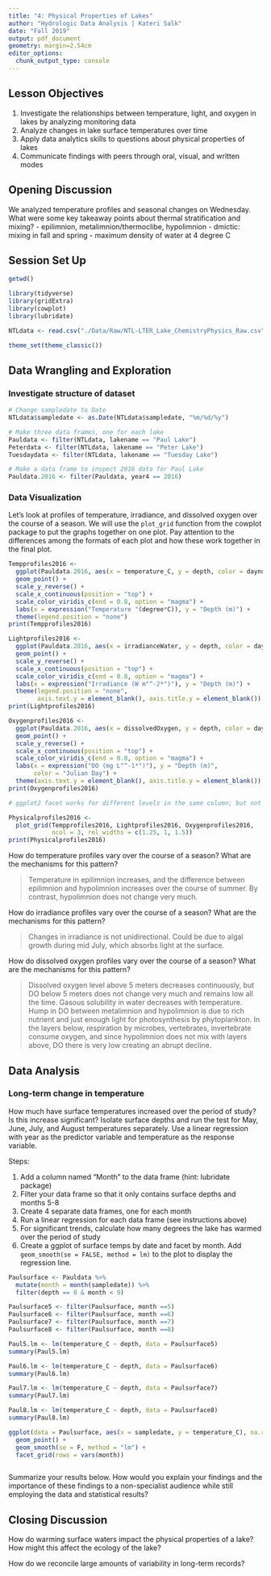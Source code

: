 ```yaml
---
title: "4: Physical Properties of Lakes"
author: "Hydrologic Data Analysis | Kateri Salk"
date: "Fall 2019"
output: pdf_document
geometry: margin=2.54cm
editor_options: 
  chunk_output_type: console
---
```


## Lesson Objectives
1. Investigate the relationships between temperature, light, and oxygen in lakes by analyzing monitoring data
2. Analyze changes in lake surface temperatures over time
3. Apply data analytics skills to questions about physical properties of lakes
4. Communicate findings with peers through oral, visual, and written modes

## Opening Discussion
We analyzed temperature profiles and seasonal changes on Wednesday. What were some key takeaway points about thermal stratification and mixing?
- epilimnion, metalimnion/thermoclibe, hypolimnion
- dmictic: mixing in fall and spring
- maximum density of water at 4 degree C
 
## Session Set Up
```r
getwd()

library(tidyverse)
library(gridExtra)
library(cowplot)
library(lubridate)

NTLdata <- read.csv("./Data/Raw/NTL-LTER_Lake_ChemistryPhysics_Raw.csv")

theme_set(theme_classic())

```

## Data Wrangling and Exploration

### Investigate structure of dataset

```r
# Change sampledate to Date
NTLdata$sampledate <- as.Date(NTLdata$sampledate, "%m/%d/%y")

# Make three data frames, one for each lake
Pauldata <- filter(NTLdata, lakename == "Paul Lake")
Peterdata <- filter(NTLdata, lakename == "Peter Lake")
Tuesdaydata <- filter(NTLdata, lakename == "Tuesday Lake")

# Make a data frame to inspect 2016 data for Paul Lake
Pauldata.2016 <- filter(Pauldata, year4 == 2016)

```

### Data Visualization

Let's look at profiles of temperature, irradiance, and dissolved oxygen over the course of a season. We will use the `plot_grid` function from the cowplot package to put the graphs together on one plot. Pay attention to the differences among the formats of each plot and how these work together in the final plot. 

```r
Tempprofiles2016 <- 
  ggplot(Pauldata.2016, aes(x = temperature_C, y = depth, color = daynum)) +
  geom_point() +
  scale_y_reverse() +
  scale_x_continuous(position = "top") +
  scale_color_viridis_c(end = 0.8, option = "magma") +
  labs(x = expression("Temperature "(degree*C)), y = "Depth (m)") +
  theme(legend.position = "none")
print(Tempprofiles2016)

Lightprofiles2016 <- 
  ggplot(Pauldata.2016, aes(x = irradianceWater, y = depth, color = daynum)) +
  geom_point() +
  scale_y_reverse() +
  scale_x_continuous(position = "top") +
  scale_color_viridis_c(end = 0.8, option = "magma") +
  labs(x = expression("Irradiance (W m"^-2*")"), y = "Depth (m)") +
  theme(legend.position = "none", 
        axis.text.y = element_blank(), axis.title.y = element_blank())
print(Lightprofiles2016)

Oxygenprofiles2016 <- 
  ggplot(Pauldata.2016, aes(x = dissolvedOxygen, y = depth, color = daynum)) +
  geom_point() +
  scale_y_reverse() +
  scale_x_continuous(position = "top") +
  scale_color_viridis_c(end = 0.8, option = "magma") +
  labs(x = expression("DO (mg L"^-1*")"), y = "Depth (m)", 
       color = "Julian Day") +
  theme(axis.text.y = element_blank(), axis.title.y = element_blank())
print(Oxygenprofiles2016)

# ggplot2 facet works for different levels in the same column; but not for different columns.

Physicalprofiles2016 <- 
  plot_grid(Tempprofiles2016, Lightprofiles2016, Oxygenprofiles2016, 
            ncol = 3, rel_widths = c(1.25, 1, 1.5))
print(Physicalprofiles2016)

```

How do temperature profiles vary over the course of a season? What are the mechanisms for this pattern?

> Temperature in epilimnion increases, and the difference between epilimnion and hypolimnion increases over the course of summer. By contrast, hypolimnion does not change very much.

How do irradiance profiles vary over the course of a season? What are the mechanisms for this pattern?

> Changes in irradiance is not unidirectional. Could be due to algal growth during mid July, which absorbs light at the surface.

How do dissolved oxygen profiles vary over the course of a season? What are the mechanisms for this pattern?

> Dissolved oxygen level above 5 meters decreases continuously, but DO below 5 meters does not change very much and remains low all the time. Gasous solubility in water decreases with temperature. Hump in DO between metalimnion and hypolimnion is due to rich nutrient and just enough light for photosynthesis by phytoplankton. In the layers below, respiration by microbes, vertebrates, invertebrate consume oxygen, and since hypolimnion does not mix with layers above, DO there is very low creating an abrupt decline.


## Data Analysis

### Long-term change in temperature
How much have surface temperatures increased over the period of study? Is this increase significant? Isolate surface depths and run the test for May, June, July, and August temperatures separately. Use a linear regression with year as the predictor variable and temperature as the response variable.

Steps: 

1. Add a column named "Month" to the data frame (hint: lubridate package)
2. Filter your data frame so that it only contains surface depths and months 5-8
3. Create 4 separate data frames, one for each month
4. Run a linear regression for each data frame (see instructions above)
5. For significant trends, calculate how many degrees the lake has warmed over the period of study
5. Create a ggplot of surface temps by date and facet by month. Add `geom_smooth(se = FALSE, method = lm)` to the plot to display the regression line.

```r
Paulsurface <- Pauldata %>%
  mutate(month = month(sampledate)) %>%
  filter(depth == 0 & month < 9)

Paulsurface5 <- filter(Paulsurface, month ==5)
Paulsurface6 <- filter(Paulsurface, month ==6)
Paulsurface7 <- filter(Paulsurface, month ==7)
Paulsurface8 <- filter(Paulsurface, month ==8)

Paul5.lm <- lm(temperature_C ~ depth, data = Paulsurface5)
summary(Paul5.lm)

Paul6.lm <- lm(temperature_C ~ depth, data = Paulsurface6)
summary(Paul6.lm)

Paul7.lm <- lm(temperature_C ~ depth, data = Paulsurface7)
summary(Paul7.lm)

Paul8.lm <- lm(temperature_C ~ depth, data = Paulsurface8)
summary(Paul8.lm)

ggplot(data = Paulsurface, aes(x = sampledate, y = temperature_C), na.rm = T) +
  geom_point() +
  geom_smooth(se = F, method = "lm") +
  facet_grid(rows = vars(month))



```

Summarize your results below. How would you explain your findings and the importance of these findings to a non-specialist audience while still employing the data and statistical results?

>

## Closing Discussion
How do warming surface waters impact the physical properties of a lake? How might this affect the ecology of the lake?

How do we reconcile large amounts of variability in long-term records?
